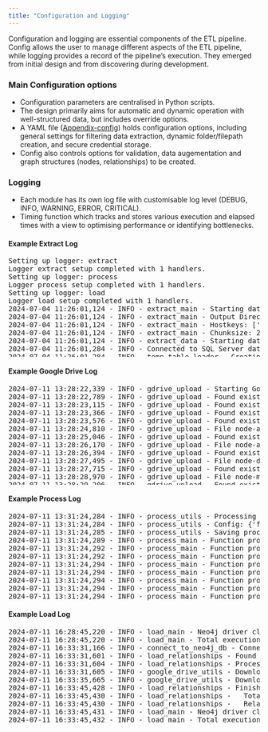 ```yaml
---
title: "Configuration and Logging"
---
```


Configuration and logging are essential components of the ETL pipeline.  Config allows the user to manage different aspects of the ETL pipeline, while logging provides a record of the pipeline's execution.  They emerged from initial design and from discovering during development. 

### Main Configuration options

* Configuration parameters are centralised in Python scripts.
* The design primarily aims for automatic and dynamic operation with well-structured data, but includes override options.
* A YAML file ([Appendix-config](appendix-config.qmd)) holds configuration options, including general settings for filtering data extraction, dynamic folder/filepath creation, and secure credential storage.
* Config also controls options for validation, data augementation and graph structures (nodes, relationships) to be created.

### Logging

* Each module has its own log file with customisable log level (DEBUG, INFO, WARNING, ERROR, CRITICAL).
* Timing function which tracks and stores various execution and elapsed times with a view to optimising performance or identifying bottlenecks. 

#### Example Extract Log

<pre style="max-height: 200px; overflow-y: auto;">
Setting up logger: extract
Logger extract setup completed with 1 handlers.
Setting up logger: process
Logger process setup completed with 1 handlers.
Setting up logger: load
Logger load setup completed with 1 handlers.
2024-07-04 11:26:01,124 - INFO - extract_main - Starting data extraction process
2024-07-04 11:26:01,124 - INFO - extract_main - Output Directory: C:\Users\pho-lovehagen\OneDrive - UWE Bristol\Personal\data-science\graph-project\code\pipe3\INB112\extract
2024-07-04 11:26:01,124 - INFO - extract_main - Hostkeys: ['INB112']
2024-07-04 11:26:01,124 - INFO - extract_main - Chunksize: 20000
2024-07-04 11:26:01,124 - INFO - extract_data - Starting data extraction process...
2024-07-04 11:26:01,284 - INFO - Connected to SQL Server database.
2024-07-04 11:26:01,284 - INFO - temp_table_loader - Creating global temporary tables...
2024-07-04 11:26:07,878 - INFO - extract_sql_file - Processing SQL file: node-activity-by-pos-temp.sql
2024-07-04 11:26:07,878 - INFO - extract_sql_file - Extracting data for node-activity-by-pos-temp with hostkey: INB112
C:\Users\pho-lovehagen\OneDrive - UWE Bristol\Personal\data-science\graph-project\code\pipe3\extract_sql_file.py:44: UserWarning: pandas only supports SQLAlchemy connectable (engine/connection) or database string URI or sqlite3 DBAPI2 connection. Other DBAPI2 objects are not tested. Please consider using SQLAlchemy.
  for chunk in pd.read_sql_query(query, conn, chunksize=CHUNK_SIZE):
2024-07-04 11:26:07,960 - INFO - extract_sql_file - Saved 631 rows to C:\Users\pho-lovehagen\OneDrive - UWE Bristol\Personal\data-science\graph-project\code\pipe3\INB112\extract/node-activity-by-pos-temp_INB112_1.csv
2024-07-04 11:26:07,966 - INFO - extract_sql_file - Query for node-activity-by-pos-temp, INB112 took 0.09 seconds
2024-07-04 11:26:07,966 - INFO - extract_sql_file - Processing SQL file: node-activityType-by-pos-temp.sql
2024-07-04 11:26:07,968 - INFO - extract_sql_file - Extracting data for node-activityType-by-pos-temp with hostkey: INB112
2024-07-04 11:26:07,985 - INFO - extract_sql_file - Saved 16 rows to C:\Users\pho-lovehagen\OneDrive - UWE Bristol\Personal\data-science\graph-project\code\pipe3\INB112\extract/node-activityType-by-pos-temp_INB112_1.csv
2024-07-04 11:26:07,985 - INFO - extract_sql_file - Query for node-activityType-by-pos-temp, INB112 took 0.02 seconds
2024-07-04 11:26:07,985 - INFO - extract_sql_file - Processing SQL file: node-dept-all.sql
2024-07-04 11:26:07,987 - INFO - extract_sql_file - Extracting data for node-dept-all with hostkey: INB112
2024-07-04 11:26:07,990 - INFO - extract_sql_file - Saved 24 rows to C:\Users\pho-lovehagen\OneDrive - UWE Bristol\Personal\data-science\graph-project\code\pipe3\INB112\extract/node-dept-all_INB112_1.csv
2024-07-04 11:26:07,995 - INFO - extract_sql_file - Query for node-dept-all, INB112 took 0.01 seconds
2024-07-04 11:26:07,995 - INFO - extract_sql_file - Processing SQL file: node-module-by-pos-temp.sql
2024-07-04 11:26:07,995 - INFO - extract_sql_file - Extracting data for node-module-by-pos-temp with hostkey: INB112
2024-07-04 11:26:08,009 - INFO - extract_sql_file - Saved 42 rows to C:\Users\pho-lovehagen\OneDrive - UWE Bristol\Personal\data-science\graph-project\code\pipe3\INB112\extract/node-module-by-pos-temp_INB112_1.csv
2024-07-04 11:26:08,009 - INFO - extract_sql_file - Query for node-module-by-pos-temp, INB112 took 0.01 seconds
2024-07-04 11:26:08,009 - INFO - extract_sql_file - Processing SQL file: node-pos-by-pos-temp.sql
2024-07-04 11:26:08,009 - INFO - extract_sql_file - Extracting data for node-pos-by-pos-temp with hostkey: INB112
2024-07-04 11:26:08,020 - INFO - extract_sql_file - Saved 8 rows to C:\Users\pho-lovehagen\OneDrive - UWE Bristol\Personal\data-science\graph-project\code\pipe3\INB112\extract/node-pos-by-pos-temp_INB112_1.csv
2024-07-04 11:26:08,020 - INFO - extract_sql_file - Query for node-pos-by-pos-temp, INB112 took 0.01 seconds
2024-07-04 11:26:08,020 - INFO - extract_sql_file - Processing SQL file: node-room-by-pos-temp.sql
2024-07-04 11:26:08,020 - INFO - extract_sql_file - Extracting data for node-room-by-pos-temp with hostkey: INB112
2024-07-04 11:26:08,037 - INFO - extract_sql_file - Saved 44 rows to C:\Users\pho-lovehagen\OneDrive - UWE Bristol\Personal\data-science\graph-project\code\pipe3\INB112\extract/node-room-by-pos-temp_INB112_1.csv
2024-07-04 11:26:08,037 - INFO - extract_sql_file - Query for node-room-by-pos-temp, INB112 took 0.02 seconds
2024-07-04 11:26:08,037 - INFO - extract_sql_file - Processing SQL file: node-staff-by-pos-temp.sql
2024-07-04 11:26:08,037 - INFO - extract_sql_file - Extracting data for node-staff-by-pos-temp with hostkey: INB112
2024-07-04 11:26:08,055 - INFO - extract_sql_file - Saved 33 rows to C:\Users\pho-lovehagen\OneDrive - UWE Bristol\Personal\data-science\graph-project\code\pipe3\INB112\extract/node-staff-by-pos-temp_INB112_1.csv
2024-07-04 11:26:08,055 - INFO - extract_sql_file - Query for node-staff-by-pos-temp, INB112 took 0.02 seconds
2024-07-04 11:26:08,055 - INFO - extract_sql_file - Processing SQL file: node-student-by-pos-temp.sql
2024-07-04 11:26:08,055 - INFO - extract_sql_file - Extracting data for node-student-by-pos-temp with hostkey: INB112
2024-07-04 11:26:08,075 - INFO - extract_sql_file - Saved 206 rows to C:\Users\pho-lovehagen\OneDrive - UWE Bristol\Personal\data-science\graph-project\code\pipe3\INB112\extract/node-student-by-pos-temp_INB112_1.csv
2024-07-04 11:26:08,075 - INFO - extract_sql_file - Query for node-student-by-pos-temp, INB112 took 0.02 seconds
2024-07-04 11:26:08,075 - INFO - extract_sql_file - Processing SQL file: rel-activity-module-by-pos-temp.sql
2024-07-04 11:26:08,075 - INFO - extract_sql_file - Extracting data for rel-activity-module-by-pos-temp with hostkey: INB112
2024-07-04 11:26:08,085 - INFO - extract_sql_file - Saved 168 rows to C:\Users\pho-lovehagen\OneDrive - UWE Bristol\Personal\data-science\graph-project\code\pipe3\INB112\extract/rel-activity-module-by-pos-temp_INB112_1.csv
2024-07-04 11:26:08,085 - INFO - extract_sql_file - Query for rel-activity-module-by-pos-temp, INB112 took 0.01 seconds
2024-07-04 11:26:08,085 - INFO - extract_sql_file - Processing SQL file: rel-activity-room-by-pos-temp.sql
2024-07-04 11:26:08,085 - INFO - extract_sql_file - Extracting data for rel-activity-room-by-pos-temp with hostkey: INB112
2024-07-04 11:26:08,105 - INFO - extract_sql_file - Saved 611 rows to C:\Users\pho-lovehagen\OneDrive - UWE Bristol\Personal\data-science\graph-project\code\pipe3\INB112\extract/rel-activity-room-by-pos-temp_INB112_1.csv
2024-07-04 11:26:08,105 - INFO - extract_sql_file - Query for rel-activity-room-by-pos-temp, INB112 took 0.02 seconds
2024-07-04 11:26:08,105 - INFO - extract_sql_file - Processing SQL file: rel-activity-staff-by-pos-temp.sql
2024-07-04 11:26:08,105 - INFO - extract_sql_file - Extracting data for rel-activity-staff-by-pos-temp with hostkey: INB112
2024-07-04 11:26:08,120 - INFO - extract_sql_file - Saved 868 rows to C:\Users\pho-lovehagen\OneDrive - UWE Bristol\Personal\data-science\graph-project\code\pipe3\INB112\extract/rel-activity-staff-by-pos-temp_INB112_1.csv
2024-07-04 11:26:08,120 - INFO - extract_sql_file - Query for rel-activity-staff-by-pos-temp, INB112 took 0.02 seconds
2024-07-04 11:26:08,125 - INFO - extract_sql_file - Processing SQL file: rel-activity-student-by-pos-temp.sql
2024-07-04 11:26:08,125 - INFO - extract_sql_file - Extracting data for rel-activity-student-by-pos-temp with hostkey: INB112
2024-07-04 11:26:08,245 - INFO - extract_sql_file - Saved 13423 rows to C:\Users\pho-lovehagen\OneDrive - UWE Bristol\Personal\data-science\graph-project\code\pipe3\INB112\extract/rel-activity-student-by-pos-temp_INB112_1.csv
2024-07-04 11:26:08,245 - INFO - extract_sql_file - Query for rel-activity-student-by-pos-temp, INB112 took 0.12 seconds
2024-07-04 11:26:08,255 - INFO - extract_sql_file - Processing SQL file: rel-mod-pos-by-pos-temp.sql
2024-07-04 11:26:08,255 - INFO - extract_sql_file - Extracting data for rel-mod-pos-by-pos-temp with hostkey: INB112
2024-07-04 11:26:08,255 - INFO - extract_sql_file - Saved 82 rows to C:\Users\pho-lovehagen\OneDrive - UWE Bristol\Personal\data-science\graph-project\code\pipe3\INB112\extract/rel-mod-pos-by-pos-temp_INB112_1.csv
2024-07-04 11:26:08,255 - INFO - extract_sql_file - Query for rel-mod-pos-by-pos-temp, INB112 took 0.00 seconds
2024-07-04 11:26:08,265 - INFO - extract_data - Data extraction completed.
2024-07-04 11:26:08,285 - INFO - extract_main - Data extraction completed.
2024-07-04 11:26:08,285 - INFO - extract_main - Extraction Time Summary:
2024-07-04 11:26:08,285 - INFO - extract_main - Function load_temp_tables took 6.59 seconds
2024-07-04 11:26:08,285 - INFO - extract_main - Function main took 7.17 seconds
</pre>

#### Example Google Drive Log

<pre style="max-height: 200px; overflow-y: auto;">
2024-07-11 13:28:22,339 - INFO - gdrive_upload - Starting Google Drive upload process.
2024-07-11 13:28:22,789 - INFO - gdrive_upload - Found existing folder: INB112
2024-07-11 13:28:23,115 - INFO - gdrive_upload - Found existing folder: node
2024-07-11 13:28:23,366 - INFO - gdrive_upload - Found existing folder: relationship
2024-07-11 13:28:23,576 - INFO - gdrive_upload - Found existing folder: node
2024-07-11 13:28:24,810 - INFO - gdrive_upload - File node-activity-processed.csv uploaded to Google Drive folder ID: 1Rc3vQCF6CwxV3yNjfUTWXv61BgYD1j_3
2024-07-11 13:28:25,046 - INFO - gdrive_upload - Found existing folder: node
2024-07-11 13:28:26,170 - INFO - gdrive_upload - File node-activityType-processed.csv uploaded to Google Drive folder ID: 1Rc3vQCF6CwxV3yNjfUTWXv61BgYD1j_3
2024-07-11 13:28:26,394 - INFO - gdrive_upload - Found existing folder: node
2024-07-11 13:28:27,495 - INFO - gdrive_upload - File node-department-processed.csv uploaded to Google Drive folder ID: 1Rc3vQCF6CwxV3yNjfUTWXv61BgYD1j_3
2024-07-11 13:28:27,715 - INFO - gdrive_upload - Found existing folder: node
2024-07-11 13:28:28,970 - INFO - gdrive_upload - File node-module-processed.csv uploaded to Google Drive folder ID: 1Rc3vQCF6CwxV3yNjfUTWXv61BgYD1j_3
2024-07-11 13:28:29,206 - INFO - gdrive_upload - Found existing folder: node
2024-07-11 13:28:30,294 - INFO - gdrive_upload - File node-programme-processed.csv uploaded to Google Drive folder ID: 1Rc3vQCF6CwxV3yNjfUTWXv61BgYD1j_3
2024-07-11 13:28:30,515 - INFO - gdrive_upload - Found existing folder: node
2024-07-11 13:28:31,595 - INFO - gdrive_upload - File node-room-processed.csv uploaded to Google Drive folder ID: 1Rc3vQCF6CwxV3yNjfUTWXv61BgYD1j_3
2024-07-11 13:28:31,846 - INFO - gdrive_upload - Found existing folder: node
2024-07-11 13:28:32,895 - INFO - gdrive_upload - File node-staff-processed.csv uploaded to Google Drive folder ID: 1Rc3vQCF6CwxV3yNjfUTWXv61BgYD1j_3
2024-07-11 13:28:33,128 - INFO - gdrive_upload - Found existing folder: node
2024-07-11 13:28:34,220 - INFO - gdrive_upload - File node-student-processed.csv uploaded to Google Drive folder ID: 1Rc3vQCF6CwxV3yNjfUTWXv61BgYD1j_3
2024-07-11 13:28:34,220 - WARNING - gdrive_upload - Skipping file with unrecognized prefix: process.log
2024-07-11 13:28:34,416 - INFO - gdrive_upload - Found existing folder: relationship
2024-07-11 13:28:35,565 - INFO - gdrive_upload - File rel-activity_activityType-processed.csv uploaded to Google Drive folder ID: 1w_ea6ETzRcdYz71crLxL9khjLrEfcbuH
</pre>



#### Example Process Log

<pre style="max-height: 200px; overflow-y: auto;">
2024-07-11 13:31:24,284 - INFO - process_utils - Processing relationship data
2024-07-11 13:31:24,284 - INFO - process_utils - Config: {'filename_pattern': 'rel-mod-pos-by-pos-temp_INB112*.csv', 'node1_col': 'modSplusID', 'node2_col': 'posSplusID', 'relationship': 'BELONGS_TO', 'properties': ['modType']}
2024-07-11 13:31:24,285 - INFO - process_utils - Saving processed relationship file for: module_programme
2024-07-11 13:31:24,289 - INFO - process_main - Function process_department took 0.01 seconds
2024-07-11 13:31:24,292 - INFO - process_main - Function process_module took 0.01 seconds
2024-07-11 13:31:24,292 - INFO - process_main - Function process_room took 0.02 seconds
2024-07-11 13:31:24,294 - INFO - process_main - Function process_programme took 0.01 seconds
2024-07-11 13:31:24,294 - INFO - process_main - Function process_activityType took 0.02 seconds
2024-07-11 13:31:24,294 - INFO - process_main - Function process_staff took 1.82 seconds
2024-07-11 13:31:24,294 - INFO - process_main - Function process_student took 8.76 seconds
2024-07-11 13:31:24,294 - INFO - process_main - Function process_activity took 0.10 seconds
</pre>



#### Example Load Log

<pre style="max-height: 200px; overflow-y: auto;">
2024-07-11 16:28:45,220 - INFO - load_main - Neo4j driver closed.
2024-07-11 16:28:45,220 - INFO - load_main - Total execution time: 0.51 seconds
2024-07-11 16:33:31,166 - INFO - connect_to_neo4j_db - Connected to Neo4j database successfully! Driver: <neo4j._sync.driver.Neo4jDriver object at 0x0000023AAB4FA5D0>
2024-07-11 16:33:31,601 - INFO - load_relationships - Found 1 relationship files in Google Drive.
2024-07-11 16:33:31,604 - INFO - load_relationships - Processing file: rel-activity_room-processed.csv (ID: 1fwUicLoaJ5YJk9tZOpDwyNMFAFWh2Q5v)
2024-07-11 16:33:31,605 - INFO - google_drive_utils - Downloading CSV file 1fwUicLoaJ5YJk9tZOpDwyNMFAFWh2Q5v from Google Drive.
2024-07-11 16:33:35,665 - INFO - google_drive_utils - Downloaded CSV file 1fwUicLoaJ5YJk9tZOpDwyNMFAFWh2Q5v.
2024-07-11 16:33:45,428 - INFO - load_relationships - Finished loading activity_room relationships:
2024-07-11 16:33:45,430 - INFO - load_relationships -   Total rows processed: 611
2024-07-11 16:33:45,430 - INFO - load_relationships -   Relationships created: 1
2024-07-11 16:33:45,431 - INFO - load_main - Neo4j driver closed.
2024-07-11 16:33:45,432 - INFO - load_main - Total execution time: 14.34 seconds
</pre>